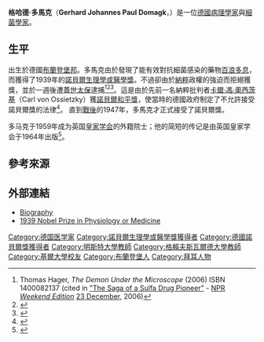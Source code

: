 {{Infobox scientist
|name              = 格哈德·多馬克
{{Nobel icon|諾貝爾生理学或医學獎}}
|image             = Gerhard Domagk nobel.jpg
| birth_name = Gerhard Johannes Paul Domagk
|birth_date        = {{Birth date|1895|10|30}}
|birth_place       = {{flag|German Empire}}[[布蘭登堡邦|布蘭登堡邦]]{{link-en|拉戈夫|Łagów, Świebodzin County|拉戈夫}}（今[[波蘭|波蘭]]）
|death_date        = {{Death date and age|1964|04|24|1895|10|30}} 
|death_place       = {{西德}}[[巴登-符騰堡州|巴登-符騰堡州]][[黑林山區克尼格斯費爾德|黑林山區克尼格斯費爾德]]附近
|residence         =
|citizenship       =
|nationality       = {{flag|German Empire}}（1895-1918）<br>{{flag|Weimar Republic}}（1918-1933）<br>{{flag|Nazi Germany}}（1933-1945）<br>{{flag|Allied-occupied Germany}}（1945-1949）<br>{{flag|West Germany}}
|alma_mater        = [[基爾大學|基爾大學]]
|doctoral_advisor  =
|doctoral_students =
|known_for         = 开发[[磺胺类药物|磺胺类药物]] <ref>{{Cite journal 
| doi = 10.1093/jac/17.6.689 
| last1 = Otten | first1 = H. 
| title = Domagk and the development of the sulphonamides 
| journal = The Journal of antimicrobial chemotherapy 
| volume = 17 
| issue = 6 
| pages = 689–696 
| year = 1986 
| pmid = 3525495
}}</ref> 例如[[百浪多息|百浪多息]]
|influences        =
|influenced        =
|signature         =
|footnotes         =
| spouse = Gertrud Strube
| children = 1女3子
|ethnicity         =[[德國人|德國人]]
|field             = [[細菌學|細菌學]]
|work_institutions =
|prizes            = [[諾貝爾生理學或醫學獎|諾貝爾生理學或醫學獎]]（1939年）<br>[[皇家学会|皇家学会]]会员（1959年）<ref name="frs"/>
|religion          =
}}

'''格哈德·多馬克'''（'''Gerhard Johannes Paul Domagk'''，{{bd|1895年|10月30日|1964年|4月24日|catIdx=Domagk, Gerhard}}）是一位[[德國|德國]][[病理學|病理學家]]與[[細菌學|細菌學家]]。

==生平==
出生於德國[[布蘭登堡邦|布蘭登堡邦]]。多馬克由於發現了能有效對抗細菌感染的藥物[[百浪多息|百浪多息]]，而獲得了1939年的[[諾貝爾生理學或醫學獎|諾貝爾生理學或醫學獎]]。不過卻由於[[納粹|納粹]]政權的強迫而拒絕獲獎，並於一週後遭[[蓋世太保|蓋世太保]]逮捕<ref>Thomas Hager, ''The Demon Under the Microscope'' (2006) ISBN 1400082137 (cited in [http://www.npr.org/templates/story/story.php?storyId=6667754 "The Saga of a Sulfa Drug Pioneer"] {{Wayback|url=http://www.npr.org/templates/story/story.php?storyId=6667754 |date=20090309204315 }} - [[NPR|NPR]] ''[[Weekend_Edition|Weekend Edition]]'' [[23_December|23 December]], 2006)</ref><ref>{{Cite web |url=http://nobelprize.org/nobel_prizes/nobelprize_facts.html |title=NobelPrize.org |access-date=2007-10-18 |archive-date=2007-02-02 |archive-url=https://web.archive.org/web/20070202025710/http://nobelprize.org/nobel_prizes/nobelprize_facts.html |dead-url=no }}</ref><ref name="NobelBook">
{{cite book
 | last = Schück
 | first = Henrik
 | coauthors = Ragnar Sohlman, Anders Österling, Göran Liljestrand, Arne Westgren, Manne Siegbahn, August Schou, Nils K. Ståhle
 | editor = [[Nobel_Foundation|Nobel Foundation]]
 | title = Nobel: The Man and His Prizes
 | year = 1950
 | publisher = Klara Civiltryckeri
 | location = Stockholm
 | pages = 167-179
 | chapter = The Prize in Physiology and Medicine: The Nobel Prizes in Wartime
}}</ref>。這是由於先前一名納粹批判者[[卡爾·馮·奧西茨基|卡爾·馮·奧西茨基]]（Carl von Ossietzky）獲[[諾貝爾和平獎|諾貝爾和平獎]]，使當時的德國政府制定了不允許接受諾貝爾獎的法律<ref name="NobelBook">
{{cite book
 | last = Schück
 | first = Henrik
 | coauthors = Ragnar Sohlman, Anders Österling, Göran Liljestrand, Arne Westgren, Manne Siegbahn, August Schou, Nils K. Ståhle
 | editor = [[Nobel_Foundation|Nobel Foundation]]
 | title = Nobel: The Man and His Prizes
 | year = 1950
 | publisher = Klara Civiltryckeri
 | location = Stockholm
 | pages = 167-179
 | chapter = The Prize in Physiology and Medicine: The Nobel Prizes in Wartime
}}</ref>。 直到[[戰後|戰後]]的1947年，多馬克才正式接受了諾貝爾獎。

多马克于1959年成为英国[[皇家学会|皇家学会]]的外籍院士；他的简短的传记是由英国皇家学会于1964年出版<ref name="frs">{{Cite journal | last1 = Colebrook | first1 = Leonard| authorlink = Leonard Colebrook| doi = 10.1098/rsbm.1964.0003 | title = Gerhard Domagk 1895-1964 | journal = [[Biographical_Memoirs_of_Fellows_of_the_Royal_Society|Biographical Memoirs of Fellows of the Royal Society]] | volume = 10 | pages = 38–26 | year = 1964 | pmid =  | pmc = }}</ref>。

== 參考來源 ==
{{reflist}}

== 外部連結 ==
* [http://nobelprize.org/medicine/laureates/1939/domagk-bio.html Biography] {{Wayback|url=http://nobelprize.org/medicine/laureates/1939/domagk-bio.html |date=20081012130416 }}
* [http://nobelprize.org/medicine/laureates/1939/ 1939 Nobel Prize in Physiology or Medicine] {{Wayback|url=http://nobelprize.org/medicine/laureates/1939/ |date=20080906225903 }}

{{諾貝爾生理學或醫學獎獲得者 (1926年-1950年)}}

{{Authority control}}
{{DEFAULTSORT:Domagk, Gerhard}}
[[Category:德国医学家|Category:德国医学家]]
[[Category:諾貝爾生理學或醫學獎獲得者|Category:諾貝爾生理學或醫學獎獲得者]]
[[Category:德國諾貝爾獎獲得者|Category:德國諾貝爾獎獲得者]]
[[Category:明斯特大學教師|Category:明斯特大學教師]]
[[Category:格賴夫斯瓦爾德大學教師|Category:格賴夫斯瓦爾德大學教師]]
[[Category:基爾大學校友|Category:基爾大學校友]]
[[Category:布蘭登堡人|Category:布蘭登堡人]]
[[Category:拜耳人物|Category:拜耳人物]]